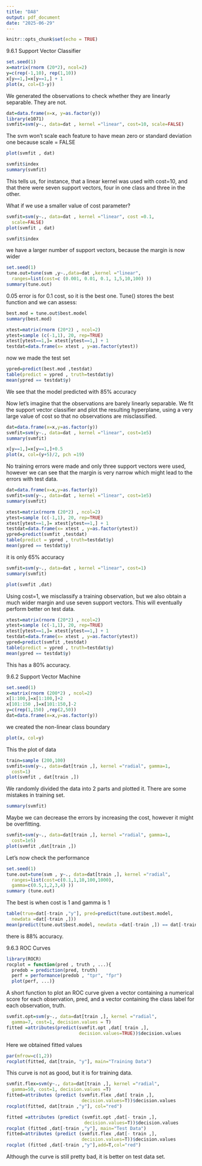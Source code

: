 ```yaml
---
title: "DA8"
output: pdf_document
date: "2025-06-29"
---
```


```r
knitr::opts_chunk$set(echo = TRUE)
```

9.6.1 Support Vector Classifier
```r
set.seed(1)
x=matrix(rnorm (20*2), ncol=2)
y=c(rep(-1,10), rep(1,10))
x[y==1,]=x[y==1,] + 1
plot(x, col=(3-y))
```
We generated the observations to check whether they are linearly separable. They are not. 

```r
dat=data.frame(x=x, y=as.factor(y))
library(e1071)
svmfit=svm(y~., data=dat , kernel ="linear", cost=10, scale=FALSE)
```
The svm won't scale each feature to have mean zero or standard deviation one because scale = FALSE

```r
plot(svmfit , dat)
```
```r
svmfit$index
summary(svmfit)
```
This tells us, for instance, that a linear kernel was used with cost=10, and that there were seven support vectors, four in one class and three in the other.

What if we use a smaller value of cost parameter? 

```r
svmfit=svm(y~., data=dat , kernel ="linear", cost =0.1,
  scale=FALSE)
plot(svmfit , dat)
```
```r
svmfit$index

```

we have a larger number of support vectors, because the margin is now wider

```r
set.seed(1)
tune.out=tune(svm ,y~.,data=dat ,kernel ="linear",
  ranges=list(cost=c (0.001, 0.01, 0.1, 1,5,10,100) ))
summary(tune.out)
```
0.05 error is for 0.1 cost, so it is the best one. Tune() stores the best function and we can assess: 

```r
best.mod = tune.out$best.model
summary(best.mod)
```
```r
xtest=matrix(rnorm (20*2) , ncol=2)
ytest=sample (c(-1,1), 20, rep=TRUE)
xtest[ytest==1,]= xtest[ytest==1,] + 1
testdat=data.frame(x= xtest , y=as.factor(ytest))
```
now we made the test set 

```r
ypred=predict(best.mod ,testdat)
table(predict = ypred , truth=testdat$y)
mean(ypred == testdat$y)
```
We see that the model predicted with 85% accuracy 

Now let's imagine that the observations are barely linearly separable. We fit the support vector classifier and plot the resulting hyperplane, using a very large value of cost so that no observations are misclassified.

```r
dat=data.frame(x=x,y=as.factor(y))
svmfit=svm(y~., data=dat , kernel ="linear", cost=1e5)
summary(svmfit)
```
```r
x[y==1,]=x[y==1,]+0.5
plot(x, col=(y+5)/2, pch =19)

```

No training errors were made and only three support vectors were used, however we can see that the margin is very narrow which might lead to the errors with test data. 

```r
dat=data.frame(x=x,y=as.factor(y))
svmfit=svm(y~., data=dat , kernel ="linear", cost=1e5)
summary(svmfit)
```


```r
xtest=matrix(rnorm (20*2) , ncol=2)
ytest=sample (c(-1,1), 20, rep=TRUE)
xtest[ytest==1,]= xtest[ytest==1,] + 1
testdat=data.frame(x= xtest , y=as.factor(ytest))
ypred=predict(svmfit ,testdat)
table(predict = ypred , truth=testdat$y)
mean(ypred == testdat$y)
```
it is only 65% accuracy 


```r
svmfit=svm(y~., data=dat , kernel ="linear", cost=1)
summary(svmfit)
```

```r
plot(svmfit ,dat)
```

Using cost=1, we misclassify a training observation, but we also obtain a much wider margin and use seven support vectors. This will eventually perform better on test data. 


```r
xtest=matrix(rnorm (20*2) , ncol=2)
ytest=sample (c(-1,1), 20, rep=TRUE)
xtest[ytest==1,]= xtest[ytest==1,] + 1
testdat=data.frame(x= xtest , y=as.factor(ytest))
ypred=predict(svmfit ,testdat)
table(predict = ypred , truth=testdat$y)
mean(ypred == testdat$y)
```
This has a 80% accuracy. 



9.6.2 Support Vector Machine
```r
set.seed(1)
x=matrix(rnorm (200*2) , ncol=2)
x[1:100,]=x[1:100,]+2
x[101:150 ,]=x[101:150,]-2
y=c(rep(1,150) ,rep(2,50))
dat=data.frame(x=x,y=as.factor(y))
```

we created the non-linear class boundary 

```r
plot(x, col=y)
```
This the plot of data

```r
train=sample (200,100)
svmfit=svm(y~., data=dat[train ,], kernel ="radial", gamma=1,
  cost=1)
plot(svmfit , dat[train ,])
```
We randomly divided the data into 2 parts and plotted it. There are some mistakes in training set. 

```r
summary(svmfit)
```
Maybe we can decrease the errors by increasing the cost, however it might be overfitting. 
```r
svmfit=svm(y~., data=dat[train ,], kernel ="radial", gamma=1,
  cost=1e5)
plot(svmfit ,dat[train ,])
```
Let's now check the performance 

```r
set.seed(1)
tune.out=tune(svm , y~., data=dat[train ,], kernel ="radial",
  ranges=list(cost=c(0.1,1,10,100,1000),
  gamma=c(0.5,1,2,3,4) ))
summary (tune.out)
```
The best is when cost is 1 and gamma is 1

```r
table(true=dat[-train ,"y"], pred=predict(tune.out$best.model,
  newdata =dat[-train ,]))
mean(predict(tune.out$best.model, newdata =dat[-train ,]) == dat[-train ,"y"])
```
there is 88% accuracy. 

9.6.3 ROC Curves
```r
library(ROCR)
rocplot = function(pred , truth , ...){
  predob = prediction(pred, truth)
  perf = performance(predob , "tpr", "fpr")
  plot(perf, ...)}
```

A short function to plot an ROC curve given a vector containing a numerical score for each observation, pred, and a vector containing the class label for each observation, truth.

```r
svmfit.opt=svm(y~., data=dat[train ,], kernel ="radial",
  gamma=7, cost=1, decision.values = T)
fitted =attributes(predict(svmfit.opt ,dat[ train ,], 
                           decision.values=TRUE))$decision.values
```
Here we obtained fitted values 

```r
par(mfrow=c(1,2))
rocplot(fitted, dat[train, "y"], main="Training Data")
```
This curve is not as good, but it is for training data. 

```r
svmfit.flex=svm(y~., data=dat[train ,], kernel ="radial",
  gamma=50, cost=1, decision.values =T)
fitted=attributes (predict (svmfit.flex ,dat[ train ,], 
                            decision.values=T))$decision.values
rocplot(fitted, dat[train ,"y"], col="red")
```
```r
fitted =attributes (predict (svmfit.opt ,dat[- train ,], 
                             decision.values=T))$decision.values
rocplot (fitted ,dat[-train ,"y"], main="Test Data")
fitted=attributes (predict (svmfit.flex ,dat[- train ,], 
                            decision.values=T))$decision.values
rocplot (fitted ,dat[-train ,"y"],add=T,col="red")
```
Although the curve is still pretty bad, it is better on test data set. 
